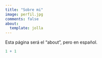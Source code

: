 ```yaml
---
title: "Sobre mi"
image: perfil.jpg
comments: false
about: 
  template: jolla
---
```


Esta página será el "about", pero en español.

```r
1 + 1
```

